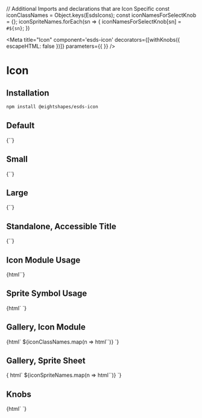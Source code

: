 


// Additional Imports and declarations that are Icon Specific
const iconClassNames = Object.keys(EsdsIcons);
const iconNamesForSelectKnob = {};
iconSpriteNames.forEach(sn => {
    iconNamesForSelectKnob[sn] = `#${sn}`;
})

<Meta
  title="Icon"
  component='esds-icon'
  decorators={[withKnobs({ escapeHTML: false })]}
  parameters={{
  }}
/>

# Icon
## Installation

```bash
npm install @eightshapes/esds-icon
```

## Default
<Preview>
  <Story name="Default">
    {`<esds-icon></esds-icon>`}
  </Story>
</Preview>

## Small
<Preview>
  <Story name="Small">
    {`<esds-icon size="small"></esds-icon>`}
  </Story>
</Preview>

## Large
<Preview>
  <Story name="Large">
    {`<esds-icon size="large"></esds-icon>`}
  </Story>
</Preview>

## Standalone, Accessible Title
<Preview>
  <Story name="Standalone, Accessible Title">
    {`<esds-icon title="stopwatch"></esds-icon>`}
  </Story>
</Preview>

## Icon Module Usage
<Preview>
  <Story name="Icon Module Usage">
    {html`<esds-icon use="${EsdsIconMenu}"></esds-icon>`}
  </Story>
</Preview>

## Sprite Symbol Usage
<Preview>
  <Story name="Sprite Symbol Usage">
    {html`<div style="display: none;">${unsafeHTML(icons)}</div>
          <esds-icon use="#trash"></esds-icon>`}
  </Story>
</Preview>

## Gallery, Icon Module
<Preview>
  <Story name="Gallery, Icon Module">
    {html`
      ${iconClassNames.map(n => html`<esds-icon use="${EsdsIcons[n]}"></esds-icon>`)}
    `}
  </Story>
</Preview>

## Gallery, Sprite Sheet
<Preview>
  <Story name="Gallery, Sprite Sheet">
    {
      html`
      <!-- Hidden div containing svg sprite sheet -->
      <div style="display: none;">${unsafeHTML(icons)}</div>
      ${iconSpriteNames.map(n => html`<esds-icon use="#${n}"></esds-icon>`)}
    `}
  </Story>
</Preview>

## Knobs
<Preview>
  <Story name="Knobs">
    {html`<div style="display: none;">${unsafeHTML(icons)}</div>
    <esds-icon
        size="${select('Size', {Small: 'small', Medium: 'medium', Large: 'large'}, 'medium')}"
        use="${select('Use', iconNamesForSelectKnob, '#star')}"
    ></esds-icon>`}
  </Story>
</Preview>

